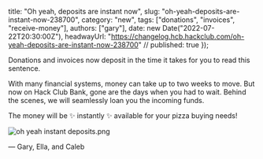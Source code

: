  title: "Oh yeah, deposits are instant now",
  slug: "oh-yeah-deposits-are-instant-now-238700",
  category: "new",
  tags: ["donations", "invoices", "receive-money"],
  authors: ["gary"],
  date: new Date("2022-07-22T20:30:00Z"),
  headwayUrl: "https://changelog.hcb.hackclub.com/oh-yeah-deposits-are-instant-now-238700" // published: true
});

Donations and invoices now deposit in the time it takes for you to read this sentence.

With many financial systems, money can take up to two weeks to move. But now on Hack Club Bank, gone are the days when you had to wait. Behind the scenes, we will seamlessly loan you the incoming funds.

The money will be ✨ instantly ✨ available for your pizza buying needs!


![oh yeah instant deposits.png](https://cloud.headwayapp.co/changelogs_images/images/big/000/091/985-e54fe6f24d8785f23a4776c1d0a1ebeb22e6eabe.png)

— Gary, Ella, and Caleb
